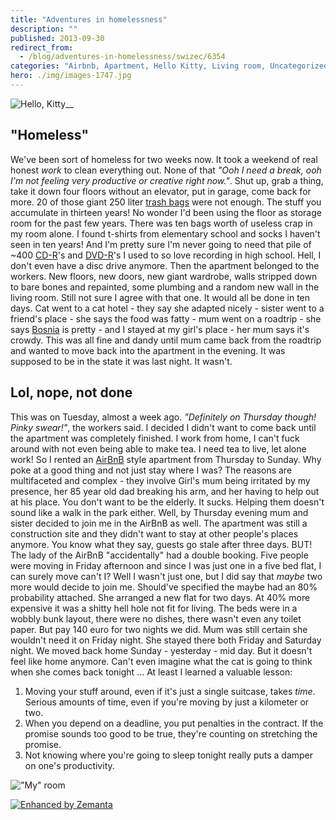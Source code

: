 ```yaml
---
title: "Adventures in homelessness"
description: ""
published: 2013-09-30
redirect_from:
  - /blog/adventures-in-homelessness/swizec/6354
categories: "Airbnb, Apartment, Hello Kitty, Living room, Uncategorized"
hero: ./img/images-1747.jpg
---
```


![]()![Hello, Kitty](./img/images-1747.jpg "Hello, Kitty")![]()\_\_

## "Homeless"

We've been sort of homeless for two weeks now. It took a weekend of real honest _work_ to clean everything out. None of that _"Ooh I need a break, ooh I'm not feeling very productive or creative right now."_. Shut up, grab a thing, take it down four floors without an elevator, put in garage, come back for more. 20 of those giant 250 liter [trash bags](http://en.wikipedia.org/wiki/Bin_bag "Bin bag") were not enough. The stuff you accumulate in thirteen years! No wonder I'd been using the floor as storage room for the past few years. There was ten bags worth of useless crap in my room alone. I found t-shirts from elementary school and socks I haven't seen in ten years! And I'm pretty sure I'm never going to need that pile of ~400 [CD-R](http://en.wikipedia.org/wiki/CD-R "CD-R")'s and [DVD-R](http://en.wikipedia.org/wiki/DVD-R "DVD-R")'s I used to so love recording in high school. Hell, I don't even have a disc drive anymore. Then the apartment belonged to the workers. New floors, new doors, new giant wardrobe, walls stripped down to bare bones and repainted, some plumbing and a random new wall in the living room. Still not sure I agree with that one. It would all be done in ten days. Cat went to a cat hotel - they say she adapted nicely - sister went to a friend's place - she says the food was fatty - mum went on a roadtrip - she says [Bosnia](<http://maps.google.com/maps?ll=44.0,18.0&spn=10.0,10.0&q=44.0,18.0 (Bosnia%20and%20Herzegovina)&t=h> "Bosnia and Herzegovina") is pretty - and I stayed at my girl's place - her mum says it's crowdy. This was all fine and dandy until mum came back from the roadtrip and wanted to move back into the apartment in the evening. It was supposed to be in the state it was last night. It wasn't.

## Lol, nope, not done

This was on Tuesday, almost a week ago. _"Definitely on Thursday though! Pinky swear!"_, the workers said. I decided I didn't want to come back until the apartment was completely finished. I work from home, I can't fuck around with not even being able to make tea. I need tea to live, let alone work! So I rented an [AirBnB](http://www.airbnb.com/ "Airbnb") style apartment from Thursday to Sunday. Why poke at a good thing and not just stay where I was? The reasons are multifaceted and complex - they involve Girl's mum being irritated by my presence, her 85 year old dad breaking his arm, and her having to help out at his place. You don't want to be the elderly. It sucks. Helping them doesn't sound like a walk in the park either. Well, by Thursday evening mum and sister decided to join me in the AirBnB as well. The apartment was still a construction site and they didn't want to stay at other people's places anymore. You know what they say, guests go stale after three days. BUT! The lady of the AirBnB "accidentally" had a double booking. Five people were moving in Friday afternoon and since I was just one in a five bed flat, I can surely move can't I? Well I wasn't just one, but I did say that _maybe_ two more would decide to join me. Should've specified the maybe had an 80% probability attached. She arranged a new flat for two days. At 40% more expensive it was a shitty hell hole not fit for living. The beds were in a wobbly bunk layout, there were no dishes, there wasn't even any toilet paper. But pay 140 euro for two nights we did. Mum was still certain she wouldn't need it on Friday night. She stayed there both Friday and Saturday night. We moved back home Sunday - yesterday - mid day. But it doesn't feel like home anymore. Can't even imagine what the cat is going to think when she comes back tonight ... At least I learned a valuable lesson:

1.  Moving your stuff around, even if it's just a single suitcase, takes _time_. Serious amounts of time, even if you're moving by just a kilometer or two.
2.  When you depend on a deadline, you put penalties in the contract. If the promise sounds too good to be true, they're counting on stretching the promise.
3.  Not knowing where you're going to sleep tonight really puts a damper on one's productivity.

!["My" room](./img/images-1748.jpg '"My" room')

[![Enhanced by Zemanta](http://img.zemanta.com/zemified_e.png?x-id=2add8d3a-5e4c-4194-a0fb-5cf72f4dd0f7)](http://www.zemanta.com/?px "Enhanced by Zemanta")
